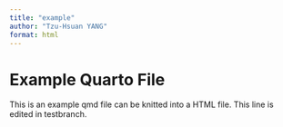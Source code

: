 ```yaml
---
title: "example"
author: "Tzu-Hsuan YANG"
format: html
---
```

# Example Quarto File
This is an example qmd file can be knitted into a HTML file.
This line is edited in testbranch.